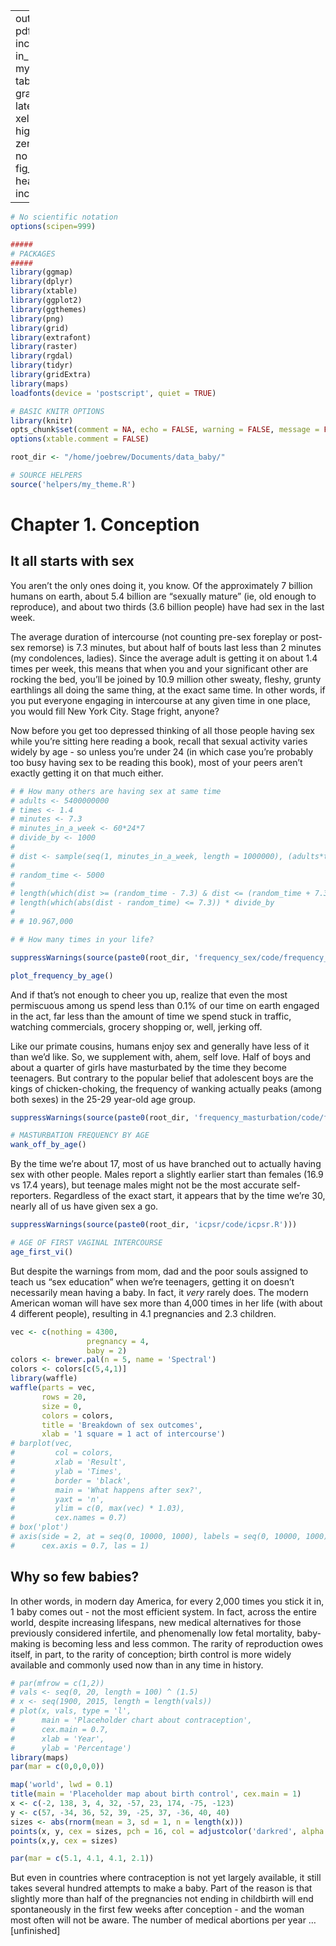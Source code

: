 
---
output:
  pdf_document:
    includes:
      in_header: mystyle.sty
tables: yes
graphics: yes
latex_engine: xelatex
highlight: zenburn
toc: no
fig_width: 4
fig_height: 2.6
header-includes:
     - \usepackage{longtable}

---

```r
# No scientific notation
options(scipen=999)

#####
# PACKAGES
#####
library(ggmap)
library(dplyr)
library(xtable)
library(ggplot2)
library(ggthemes)
library(png)
library(grid)
library(extrafont)
library(raster)
library(rgdal)
library(tidyr)
library(gridExtra)
library(maps)
loadfonts(device = 'postscript', quiet = TRUE)

# BASIC KNITR OPTIONS
library(knitr)
opts_chunk$set(comment = NA, echo = FALSE, warning = FALSE, message = FALSE)
options(xtable.comment = FALSE)
```

```r
root_dir <- "/home/joebrew/Documents/data_baby/"
```

```r
# SOURCE HELPERS
source('helpers/my_theme.R')
```

# Chapter 1. Conception  

## It all starts with sex  


You aren’t the only ones doing it, you know.  Of the approximately 7 billion humans on earth, about 5.4 billion are "sexually mature" (ie, old enough to reproduce), and about two thirds (3.6 billion people) have had sex in the last week.  

The average duration of intercourse (not counting pre-sex foreplay or post-sex remorse) is 7.3 minutes, but about half of bouts last less than 2 minutes (my condolences, ladies).  Since the average adult is getting it on about 1.4 times per week, this means that when you and your significant other are rocking the bed, you’ll be joined by 10.9 million other sweaty, fleshy, grunty earthlings all doing the same thing, at the exact same time.  In other words, if you put everyone engaging in intercourse at any given time in one place, you would fill New York City.  Stage fright, anyone?

Now before you get too depressed thinking of all those people having sex while you're sitting here reading a book, recall that sexual activity varies widely by age - so unless you're under 24 (in which case you're probably too busy having sex to be reading this book), most of your peers aren't exactly getting it on that much either. 

```r
# # How many others are having sex at same time
# adults <- 5400000000
# times <- 1.4
# minutes <- 7.3
# minutes_in_a_week <- 60*24*7
# divide_by <- 1000
# 
# dist <- sample(seq(1, minutes_in_a_week, length = 1000000), (adults*times/divide_by), replace = TRUE)
# 
# random_time <- 5000
# 
# length(which(dist >= (random_time - 7.3) & dist <= (random_time + 7.3))) * divide_by
# length(which(abs(dist - random_time) <= 7.3)) * divide_by
# 
# # 10.967,000

# # How many times in your life?


```

```r
suppressWarnings(source(paste0(root_dir, 'frequency_sex/code/frequency_sex.R')))
```

```r
plot_frequency_by_age()
```

And if that's not enough to cheer you up, realize that even the most permiscuous among us spend less than 0.1% of our time on earth engaged in the act, far less than the amount of time we spend stuck in traffic, watching commercials, grocery shopping or, well, jerking off. 

Like our primate cousins, humans enjoy sex and generally have less of it than we'd like.  So, we supplement with, ahem, self love. Half of boys and about a quarter of girls have masturbated by the time they become teenagers.  But contrary to the popular belief that adolescent boys are the kings of chicken-choking, the frequency of wanking actually peaks (among both sexes) in the 25-29 year-old age group. 

```r
suppressWarnings(source(paste0(root_dir, 'frequency_masturbation/code/frequency_masturbation.R')))

```

```r
# MASTURBATION FREQUENCY BY AGE
wank_off_by_age()
```


By the time we're about 17, most of us have branched out to actually having sex with other people. Males report a slightly earlier start than females (16.9 vs 17.4 years), but teenage males might not be the most accurate self-reporters.  Regardless of the exact start, it appears that by the time we're 30, nearly all of us have given sex a go.  

```r
suppressWarnings(source(paste0(root_dir, 'icpsr/code/icpsr.R')))
```

```r
# AGE OF FIRST VAGINAL INTERCOURSE
age_first_vi()
```

But despite the warnings from mom, dad and the poor souls assigned to teach us "sex education" when we're teenagers, getting it on doesn’t necessarily mean having a baby.  In fact, it _very_ rarely does.  The modern American woman will have sex more than 4,000 times in her life (with about 4 different people), resulting in 4.1 pregnancies and 2.3 children.  

```r
vec <- c(nothing = 4300,
                 pregnancy = 4,
                 baby = 2)
colors <- brewer.pal(n = 5, name = 'Spectral')
colors <- colors[c(5,4,1)]
library(waffle)
waffle(parts = vec,
       rows = 20, 
       size = 0,
       colors = colors,
       title = 'Breakdown of sex outcomes',
       xlab = '1 square = 1 act of intercourse')
# barplot(vec,
#         col = colors,
#         xlab = 'Result',
#         ylab = 'Times',
#         border = 'black',
#         main = 'What happens after sex?',
#         yaxt = 'n',
#         ylim = c(0, max(vec) * 1.03),
#         cex.names = 0.7)
# box('plot')
# axis(side = 2, at = seq(0, 10000, 1000), labels = seq(0, 10000, 1000),
#      cex.axis = 0.7, las = 1)
```

## Why so few babies?  

In other words, in modern day America, for every 2,000 times you stick it in, 1 baby comes out - not the most efficient system.  In fact, across the entire world, despite increasing lifespans, new medical alternatives for those previously considered infertile, and phenomenally low fetal mortality, baby-making is becoming less and less common. The rarity of reproduction owes itself, in part, to the rarity of conception; birth control is more widely available and commonly used now than in any time in history.  

```r
# par(mfrow = c(1,2))
# vals <- seq(0, 20, length = 100) ^ (1.5)
# x <- seq(1900, 2015, length = length(vals))
# plot(x, vals, type = 'l', 
#      main = 'Placeholder chart about contraception',
#      cex.main = 0.7,
#      xlab = 'Year',
#      ylab = 'Percentage')
library(maps)
par(mar = c(0,0,0,0))

map('world', lwd = 0.1)
title(main = 'Placeholder map about birth control', cex.main = 1)
x <- c(-2, 138, 3, 4, 32, -57, 23, 174, -75, -123)
y <- c(57, -34, 36, 52, 39, -25, 37, -36, 40, 40)
sizes <- abs(rnorm(mean = 3, sd = 1, n = length(x)))
points(x, y, cex = sizes, pch = 16, col = adjustcolor('darkred', alpha. = 0.2))
points(x,y, cex = sizes)

par(mar = c(5.1, 4.1, 4.1, 2.1))

```

But even in countries where contraception is not yet largely available, it still takes several hundred attempts to make a baby.  Part of the reason is that slightly more than half of the pregnancies not ending in childbirth will end spontaneously in the first few weeks after conception - and the woman most often will not be aware.  The number of medical abortions per year ...[unfinished]





